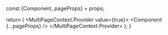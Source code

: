 
  const {Component, pageProps} = props;

  return (
    <MultiPageContext.Provider value={true}>
      <Head>
        <link rel='preconnect' href='https://fonts.gstatic.com'/>
        <link
          href='https://fonts.googleapis.com/css2?family=Inter&display=swap'
          rel='stylesheet'
        />
        <link
          href='https://fonts.googleapis.com/css2?family=IBM+Plex+Mono&display=swap'
          rel='stylesheet'
        />
      </Head>
      <CustomRedirects/>
      <RouteProvider>
        <ScrollManager>
          <LanguageProvider>
            <Component {...pageProps} />
          </LanguageProvider>
        </ScrollManager>
      </RouteProvider>
      <Watermark/>
    </MultiPageContext.Provider>
  );
}
